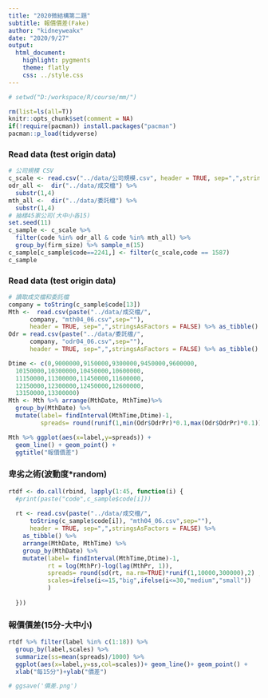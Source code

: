 ```yaml
---
title: "2020微結構第二題"
subtitle: 報價價差(Fake)
author: "kidneyweakx"
date: "2020/9/27"
output:
  html_document:
    highlight: pygments
    theme: flatly
    css: ../style.css
---
```


```r
# setwd("D:/workspace/R/course/mm/")
```

```r
rm(list=ls(all=T))
knitr::opts_chunk$set(comment = NA)
if(!require(pacman)) install.packages("pacman")
pacman::p_load(tidyverse)
```


### Read data (test origin data)
```r
# 公司規模 CSV
c_scale <- read.csv("../data/公司規模.csv", header = TRUE, sep=",",stringsAsFactors = FALSE) %>% as_tibble()
odr_all <-  dir("../data/成交檔") %>% 
  substr(1,4)
mth_all <-  dir("../data/委託檔") %>% 
  substr(1,4)
# 抽樣45家公司(大中小各15)
set.seed(11)
c_sample <- c_scale %>% 
  filter(code %in% odr_all & code %in% mth_all) %>% 
  group_by(firm_size) %>% sample_n(15)
c_sample[c_sample$code==2241,] <- filter(c_scale,code == 1587)
c_sample
```

### Read data (test origin data)
```r
# 讀取成交檔和委託檔
company = toString(c_sample$code[13])
Mth <-  read.csv(paste("../data/成交檔/",
      company, "mth04_06.csv",sep=""), 
      header = TRUE, sep=",",stringsAsFactors = FALSE) %>% as_tibble()
Odr = read.csv(paste("../data/委託檔/",
      company, "odr04_06.csv",sep=""), 
      header = TRUE, sep=",",stringsAsFactors = FALSE) %>% as_tibble()
```

```r
Dtime <- c(0,9000000,9150000,9300000,9450000,9600000,
  10150000,10300000,10450000,10600000,
  11150000,11300000,11450000,11600000,
  12150000,12300000,12450000,12600000,
  13150000,13300000)
Mth <- Mth %>% arrange(MthDate, MthTime)%>% 
  group_by(MthDate) %>% 
  mutate(label= findInterval(MthTime,Dtime)-1,
         spreads= round(runif(1,min(Odr$OdrPr)*0.1,max(Odr$OdrPr)*0.1)))
```

```r
Mth %>% ggplot(aes(x=label,y=spreads)) + 
  geom_line() + geom_point() +
  ggtitle("報價價差")
```

### 卑劣之術(波動度*random)
```r

rtdf <- do.call(rbind, lapply(1:45, function(i) {
  #print(paste("code",c_sample$code[i]))
  
  rt <- read.csv(paste("../data/成交檔/",
      toString(c_sample$code[i]), "mth04_06.csv",sep=""), 
      header = TRUE, sep=",",stringsAsFactors = FALSE) %>% 
    as_tibble() %>%
    arrange(MthDate, MthTime) %>% 
    group_by(MthDate) %>% 
    mutate(label= findInterval(MthTime,Dtime)-1, 
           rt = log(MthPr)-log(lag(MthPr, 1)),
           spreads= round(sd(rt, na.rm=TRUE)*runif(1,10000,300000),2) ,
           scales=ifelse(i<=15,"big",ifelse(i<=30,"medium","small"))
           )
  
  }))

```


### 報價價差(15分-大中小)
```r
rtdf %>% filter(label %in% c(1:18)) %>% 
  group_by(label,scales) %>% 
  summarize(ss=mean(spreads)/1000) %>%
  ggplot(aes(x=label,y=ss,col=scales))+ geom_line()+ geom_point() +
  xlab("每15分")+ylab("價差")

# ggsave('價差.png')
```
